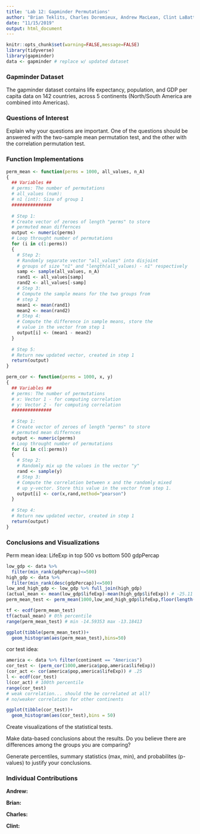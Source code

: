 ```yaml
---
title: 'Lab 12: Gapminder Permutations'
author: "Brian Teklits, Charles Doremieux, Andrew MacLean, Clint LaBattaglia"
date: "11/15/2019"
output: html_document
---
```


```r
knitr::opts_chunk$set(warning=FALSE,message=FALSE)
library(tidyverse)
library(gapminder)
data <- gapminder # replace w/ updated dataset
```

### Gapminder Dataset

The gapminder dataset contains life expectancy, population, and GDP per capita data on 142 countries, across 5 continents (North/South America are combined into Americas).

### Questions of Interest

Explain why your questions are important. One of the questions should be answered with the two-sample mean permutation test, and the other with the correlation permutation test.

### Function Implementations

```r
perm_mean <- function(perms = 1000, all_values, n_A)
{
  ## Variables ##
  # perms: The number of permutations 
  # all_values (num): 
  # n1 (int): Size of group 1
  ###############
  
  # Step 1:
  # Create vector of zeroes of length "perms" to store
  # permuted mean differnces
  output <- numeric(perms)
  # Loop throught number of permutations
  for (i in c(1:perms))
  {
    # Step 2:
    # Randomly separate vector "all_values" into disjoint 
    # groups of size "n1" and "length(all_values) - n1" respectively
    samp <- sample(all_values, n_A)
    rand1 <- all_values[samp]
    rand2 <- all_values[-samp]
    # Step 3:
    # Compute the sample means for the two groups from 
    # step 2
    mean1 <- mean(rand1)
    mean2 <- mean(rand2)
    # Step 4: 
    # Compute the difference in sample means, store the
    # value in the vector from step 1
    output[i] <- (mean1 - mean2)
  }
  
  # Step 5:
  # Return new updated vector, created in step 1
  return(output)
}
```

```r
perm_cor <- function(perms = 1000, x, y)
{
  ## Variables ##
  # perms: The number of permutations 
  # x: Vector 1 - for computing correlation
  # y: Vector 2 - for computing correlation
  ###############
  
  # Step 1:
  # Create vector of zeroes of length "perms" to store
  # permuted mean differnces
  output <- numeric(perms)
  # Loop throught number of permutations
  for (i in c(1:perms))
  {
    # Step 2:
    # Randomly mix up the values in the vector "y"
    rand <- sample(y)
    # Step 3:
    # Compute the correlation between x and the randomly mixed
    # up y-vector. Store this value in the vector from step 1.
    output[i] <- cor(x,rand,method="pearson")
  }
  
  # Step 4:
  # Return new updated vector, created in step 1
  return(output)
}
```

### Conclusions and Visualizations

Perm mean idea: LifeExp in top 500 vs bottom 500 gdpPercap
```r
low_gdp <- data %>%
  filter(min_rank(gdpPercap)<=500)
high_gdp <- data %>%
  filter(min_rank(desc(gdpPercap))<=500)
low_and_high_gdp <- low_gdp %>% full_join(high_gdp)
(actual_mean <- mean(low_gdp$lifeExp)-mean(high_gdp$lifeExp)) # -25.11
perm_mean_test <- perm_mean(1000,low_and_high_gdp$lifeExp,floor(length(low_and_high_gdp$lifeExp)/2))

tf <- ecdf(perm_mean_test)
tf(actual_mean) # 0th percentile
range(perm_mean_test) # min -14.59353 max -13.18413

ggplot(tibble(perm_mean_test))+
  geom_histogram(aes(perm_mean_test),bins=50)
```

cor test idea:
```r
america <- data %>% filter(continent == "Americas")
cor_test <- (perm_cor(1000,america$pop,america$lifeExp))
(cor_act <- cor(america$pop,america$lifeExp)) # .25
l <- ecdf(cor_test)
l(cor_act) # 100th percentile
range(cor_test)
# weak correlation... should the be correlated at all?
# no/weaker correlation for other continents

ggplot(tibble(cor_test))+
  geom_histogram(aes(cor_test),bins = 50)
```

Create visualizations of the statistical tests.

Make data-based conclusions about the results. Do you believe there are differences among the groups you are comparing?

Generate percentiles, summary statistics (max, min), and probabilites (p-values) to justify your conclusions.

### Individual Contributions

**Andrew:**

**Brian:**

**Charles:**

**Clint:**

